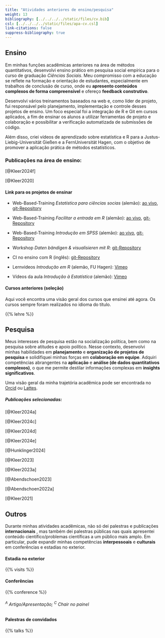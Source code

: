 ```yaml
---
title: "Atividades anteriores de ensino/pesquisa"
weight: 13
bibliography: [../../../../static/files/cv.bib]
csl: [../../../../static/files/apa-cv.csl]
link-citations: false
suppress-bibliography: true
---
```


## Ensino

Em minhas funções acadêmicas anteriores na área de métodos quantitativos, desenvolvi ensino prático em pesquisa social empírica para o curso de graduação *Ciências Sociais*. Meu compromisso com a educação se reflete na formação e orientação de estudantes, especialmente em trabalhos de conclusão de curso, onde eu **apresento conteúdos complexos de forma compreensível** e ofereço **feedback construtivo**.

Desenvolvi vários treinamentos baseados na web e, como líder de projeto, fui responsável pelo planejamento, implementação e controle desses projetos de ensino. Um foco especial foi a integração de R e Git em cursos aplicados, a fim de ensinar os alunos a utilizar ferramentas de projeto e colaboração e possibilitar a verificação automatizada de submissões de código.

Além disso, criei vídeos de aprendizado sobre estatística e R para a Justus-Liebig-Universität Gießen e a FernUniversität Hagen, com o objetivo de promover a aplicação prática de métodos estatísticos.

### Publicações na área de ensino:

[@Kleer2024f]

[@Kleer2020]

#### Link para os projetos de ensinar

- Web-Based-Training *Estatística para ciências socias* (alemão): [ao vivo](https://uni-giessen.de/methoden-ifp-stats101), [git-Repository](https://gitlab.ub.uni-giessen.de/methoden-politik/einstieg-in-statistik)

- Web-Based-Training *Facilitar a entrada em R* (alemão): [ao vivo](https://uni-giessen.de/methoden-ifp-r), [git-Repository](https://gitlab.ub.uni-giessen.de/methoden-politik/einstieg-in-r)

- Web-Based-Training *Introdução em SPSS* (alemão): [ao vivo](https://uni-giessen.de/methoden-ifp-spss), [git-Repository](https://gitlab.ub.uni-giessen.de/methoden-politik/einstieg-in-spss)

- Workshop *Daten bändigen & visualisieren mit R*: [git-Repository](https://gitlab.com/bpkleer/tidyverse-course)

- CI no ensino com R (inglês): [git-Repository](https://gitlab.com/bpkleer/ci-cd-teaching)

- Lernvideos *Introdução em R* (alemão, FU Hagen): [Vimeo](https://youtube.com/playlist?list=PL30dYVYYotm_19tT4z3bDcxlzgZzR4Gzp&si=8m2iUi5nun2w54gV)
 
- Vídeos da aula *Introdução à Estatística* (alemão): [Vimeo](https://vimeo.com/channels/1815335)


#### Cursos anteriores (seleção) 
Aqui você encontra uma visão geral dos cursos que ensinei até agora. Os cursos sempre foram realizados no idioma do título.

{{% lehre %}}

## Pesquisa
Meus interesses de pesquisa estão na socialização política, bem como na pesquisa sobre atitudes e apoio político. Nesse contexto, desenvolvi minhas habilidades em **planejamento** e **organização de projetos de pesquisa** e solidifiquei minhas forças em **colaboração em equipe**. Adquiri competências abrangentes na **aplicação** e **análise (de dados quantitativos complexos)**, o que me permite destilar informações complexas em **insights significativos**.

Uma visão geral da minha trajetória acadêmica pode ser encontrada no [Orcid](https://orcid.org/0000-0003-1935-387X) ou [Lattes](http://lattes.cnpq.br/4785970328498860).

##### Publicações selecionadas:

[@Kleer2024a]

[@Kleer2024c]

[@Kleer2024d]

[@Kleer2024e]

[@Hunklinger2024]

[@Kleer2023]

[@Kleer2023a]

[@Abendschoen2023]

[@Abendschoen2022a]

[@Kleer2021]


## Outros
Durante minhas atividades acadêmicas, não só dei palestras e publicações **internacionais** , mas também dei palestras públicas nas quais apresentei conteúdo científico/problemas científicas a um público mais amplo. Em particular, pude expandir minhas competências **interpessoais** e **culturais** em conferências e estadias no exterior. 

#### Estadia no exterior 
{{% visits %}}

#### Conferências

{{% conference %}}
<h6><sup>A</sup> Artigo/Apresentação; <sup>C</sup> Chair no painel</h6>

#### Palestras de convidados

{{% talks %}}
